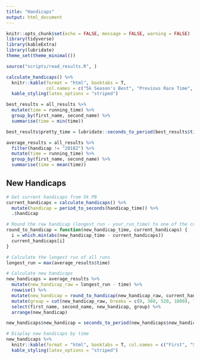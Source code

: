 ```yaml
---
title: "Handicaps"
output: html_document
---
```


```r
knitr::opts_chunk$set(echo = FALSE, message = FALSE, warning = FALSE)
library(tidyverse)
library(kableExtra)
library(lubridate)
theme_set(theme_minimal())
```

```r
source("scripts/read_results.R", )
```

```r
calculate_handicaps() %>%
  knitr::kable(format = "html", booktabs = T, 
               col.names = c("5k Season's Best", "Previous Race Time", "Your Handicap Time")) %>% 
  kable_styling(latex_options = "striped")
```

```r
best_results = all_results %>%
  mutate(time = running_time) %>%
  group_by(first_name, second_name) %>%
  summarise(time = min(time))

best_results$pretty_time = lubridate::seconds_to_period(best_results$time)
```

```r
average_results = all_results %>%
  filter(handicap != "20182") %>%
  mutate(time = running_time) %>%
  group_by(first_name, second_name) %>%
  summarise(time = mean(time))
```

## New Handicaps

```r
# Get current handicaps from 5k PB
current_handicaps = calculate_handicaps() %>%
  mutate(handicap = period_to_seconds(handicap_time)) %>% 
  .$handicap

# Round the raw handicap (longest_run - your_run_time) to one of the current handicaps
round_to_handicap = function(new_handicap_time, current_handicaps) {
  i = which.min(abs(new_handicap_time - current_handicaps))
  current_handicaps[i]
}

# Calculate the longest run of all runs
longest_run = max(average_results$time)

# Calculate new handicaps
new_handicaps = average_results %>%
  mutate(new_handicap_raw = longest_run - time) %>%
  rowwise() %>%
  mutate(new_handicap = round_to_handicap(new_handicap_raw, current_handicaps)) %>%
  mutate(group = cut(new_handicap_raw, breaks = c(0, 360, 520, 1000), labels = 1:3, include.lowest = T)) %>%
  select(first_name, second_name, new_handicap, group) %>%
  arrange(new_handicap)

new_handicaps$new_handicap = seconds_to_period(new_handicaps$new_handicap)
```

```r
# Display new handicaps by time
new_handicaps %>%
  knitr::kable(format = "html", booktabs = T, col.names = c("First", "Second", "Handicap", "group")) %>% 
  kable_styling(latex_options = "striped")
```